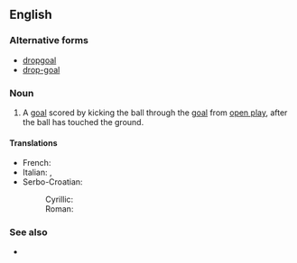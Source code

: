 ==English==

===Alternative forms===
* [[dropgoal]]
* [[drop-goal]]

===Noun===
{{en-noun|sg=[[drop]] [[goal]]}}

# {{rugby union|rugby league}} A [[goal]] scored by kicking the ball through the [[goal]] from [[open play]], after the ball has touched the ground.

====Translations====
{{trans-top|a type of goal in rugby}}
* French: {{t+|fr|drop|m}}
* Italian: {{t+|it|drop|m}}, {{t-|it|calcio di rimbalzo|m}}
* Serbo-Croatian:
*: Cyrillic: {{t-|sh|дроп|m|sc=Cyrl}}
*: Roman: {{t-|sh|drop|m}}
{{trans-mid}}
{{trans-bottom}}

===See also===
* {{pedialite}}